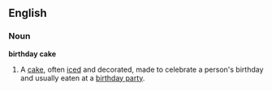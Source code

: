 ==English==
===Noun===
'''birthday cake'''

#A [[cake]], often [[ice]]d and decorated, made to celebrate a person's birthday and usually eaten at a [[birthday party]].